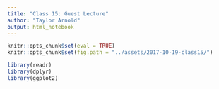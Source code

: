 ```yaml
---
title: "Class 15: Guest Lecture"
author: "Taylor Arnold"
output: html_notebook
---
```


```r
knitr::opts_chunk$set(eval = TRUE)
knitr::opts_chunk$set(fig.path = "../assets/2017-10-19-class15/")
```

```r
library(readr)
library(dplyr)
library(ggplot2)
```
